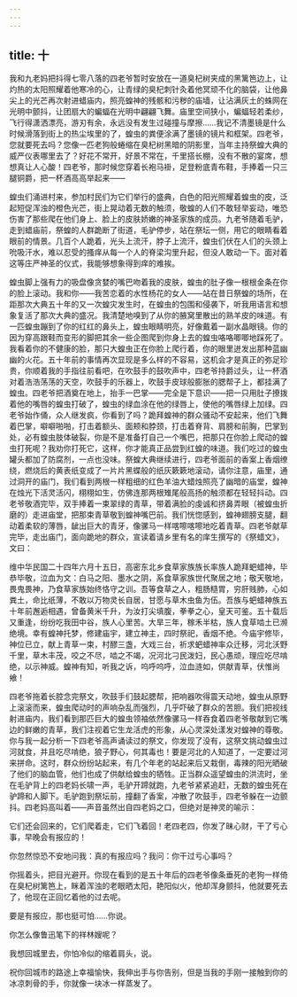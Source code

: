 ```yaml
---
---
---
```

title: 十
---




我和九老妈把抖得七零八落的四老爷暂时安放在一道臭杞树夹成的黑篱笆边上，让灼热的太阳照耀着他寒冷的心，让青绿的臭杞刺针灸着他冥顽不化的脑袋，让他鼻尖上的光芒再次射进蜡庙内，照亮蝗神的残骸和污秽的庙墙，让沾满灰土的蛛网在光明中颤抖，让团扇大的蝙蝠在光明中翩翩飞舞。庙里空间狭小，蝙蝠轻若柔纱，飞行得潇洒漂亮，游刃有余，永远没有发生过碰撞与摩擦……我记不清墨镜是什么时候滑落到街上的热尘埃里的了，蝗虫的粪便涂满了墨镜的镜片和框架。四老爷，您就要死去吗？您像一匹老狗般蜷缩在臭杞树黑暗的阴影里，当年主持祭蝗大典的威严仪表哪里去了？好花不常开，好景不常在，千里搭长棚，没有不散的宴席，想想真让人心酸！四老爷，那时候您穿着长袍马褂，足登粉底青布鞋，手捧着一只三腿铜爵，把一杯酒高高举起来——

蝗虫们涌进村来，参加村民们为它们举行的盛典，白色的阳光照耀着蝗虫的皮，泛起短促浑浊的橙色光芒，街上晃动着无数的触须，敬蝗的人们不敢轻举妄动，唯恐伤害了那些爬在他们身上、脸上的皮肤娇嫩的神圣家族的成员。九老爷随着毛驴，走到蜡庙前，祭蝗的人群跪断了街道，毛驴停步，站在祭坛一侧，用它的眼睛看着眼前的情景。几百个人跪着，光头上流汗，脖子上流汗，蝗虫们伏在人们的头颈上吮吸汗水，难以忍受的搔痒从每一个人的脊梁沟里升起，但没人敢动一下。面对着这等庄严神圣的仪式，我能够想象得到痒的难挨。

蝗虫脚上强有力的吸盘像贪婪的嘴巴吻着我的皮肤，蝗虫的肚子像一根根金条在你的脸上滚动。我和你——我苦恋着的水性杨花的女人——站在昔日祭蝗的场所，在距那次大典五十年的又一次蝗灾发生时，在蝗虫的包围和侵袭下，听我用语言和想象复活了那次大典的盛况。我清楚地嗅到了从你的腋窝里散出的熟羊皮的味道。有一匹蝗虫蹦到了你的红红的鼻头上，蝗虫眼睛明亮，好像戴着一副水晶眼镜。你的因为穿高跟鞋而变形的脚把其余一些企图爬到你身上去的蝗虫咯咯唧唧地踩死了。我看着你的不健康的脸，那只大蝗虫正在你脸上爬行着，你的眼里迸发出那种蓝幽幽的火花。五十年前的事情再次显现是多么样的不容易，这机会才是真正的弥足珍贵，你顺着我的手指往前看吧，在吹鼓手的鼓吹声中，四老爷持爵过头，让一杯酒对着浩浩荡荡的天空，吹鼓手的乐器上，吹鼓手皮球般膨胀的腮帮子上，都挂满了蝗虫。四老爷把酒奠在地上，抬手一巴掌——完全是下意识——把一只用肚子撩拨着他的嘴唇的蝗虫打破了，蝗虫的绿血涂在他的绿唇上，使他的嘴唇绿上加绿。四老爷始作俑，众人继发疯，你看到了吗？跪拜蝗神的群众骚动不安起来，他们飞舞着巴掌，噼噼啪啪，打击着额头、面颊和脖颈，打击着脊背、肩膀和前胸，巴掌到处，必有蝗虫肢体破裂，你是不是准备打自己一个嘴巴，把那只在你脸上爬动的蝗虫打死呢？我劝你打死它，这样，你才能真正品尝到红蝗的味道。我们吃过的蝗虫罐头都加了防腐剂，一点也没味。祭蝗大典继续进行，四老爷面前的香案上香烟缭绕，燃烧后的黄表纸变成了一片片黑蝶般的纸灰簌簌地滚动，请你注意，庙里，通过洞开的庙门，我们看到两根一样粗细的红色羊油大蜡烛照亮了幽暗的庙堂，蝗神在烛光下活灵活闪，栩栩如生，仿佛连那两根雉尾般高扬的触须都在轻轻抖动。四老爷敬酒完毕，双手捧着一束翠绿的青草，带着满脸的虔诚和挤鼻弄眼（被蝗虫折磨的）走进庙堂，把那束青草敬到蝗神嘴巴前。我们恍惚感到，蝗神翅膀支腿，翻动着柔软的薄唇，龇出巨大的青牙，像骡马一样喀嚓喀嚓地吃着青草。四老爷献草完毕，走出庙门，面向跪地的群众，宣读着请乡里有名的庠生撰写的《祭蜡文》，文曰：

维中华民国二十四年六月十五日，高密东北乡食草家族族长率族人跪拜蚆蜡神，毕恭毕敬，泣血为文：白马之阳、墨水之阴，系食草家族世代聚居之地；敬天敬地，畏鬼畏神，乃食草家族始终恪守之训。吾等食草之人，粗肠糙胃，穷肝贱肺，心如粪土，命比纸薄，不敢以万物灵长自居，甘愿与草木虫鱼为伍。吾族与蚆蜡神族五十年前邂逅相遇，曾备黄米千升，为汝打尖填腹，拳拳之心，皇天可鉴。五十载后又重逢，纷纷吃我田中谷，族人心里苦。大旱三年，稼禾半枯，族人食草啮土已濒绝境。幸有蝗神托梦，修建庙宇，建立神主，四时祭祀，香烟不绝。今庙宇修毕，神位已立，献上青草一束，村醪三盏，大戏三台，祈求蚆蜡神率众迁移，河北沃野千里，草木丰茂，咬之不尽，啮之不竭，况河北刁民泼妇，民心愚顽，理应吃尽啃绝，以示神威。蝗神有知，听我之诉，呜呼呜呼，泣血涟如，供献青草，伏惟尚飨！

四老爷拖着长腔念完祭文，吹鼓手们鼓起腮帮，把响器吹得震天动地，蝗虫从原野上滚滚而来，蝗虫爬动时的声响杂乱而强烈，几乎吓破了群众的苦胆。我们把视线射进庙内，我们看到那匹巨大的蝗虫领袖依然像骡马一样吞食着四老爷敬献到它嘴边的鲜嫩的青草，我们注视着它生龙活虎的形象，从心灵深处漾发对蝗神的尊敬。你与我一起分析一下四老爷高声诵读过的祭文，你发现了没有，这祭文挑动蝗虫过河就食，并且吃尽啃绝，狼子野心，何其毒也！要是河北的人知道了，一定要过河来拼命。这时，群众纷纷站起来，有几个年老的站起来后又栽倒，毒辣的阳光晒破了他们的脑血管，他们也成了供献给蝗虫的牺牲。正当群众遥望蝗虫的洪流时，坐在毛驴背上的四老妈长啸一声，毛驴开蹄就跑，九老爷紧紧追赶，无数的蝗虫死在驴蹄和人脚下。毛驴跑到祭坛前，撞翻了香案，冲散了吹鼓手，四老爷躲在一边颤抖。四老妈高叫着——声音虽然出自四老妈之口，但绝对是神灵的喻示：

它们还会回来的，它们爬着走，它们飞着回！老四老四，你发了昧心财，干了亏心事，早晚会有报应的！

你忽然惊恐不安地问我：真的有报应吗？我问：你干过亏心事吗？

你摇着头，把目光避开。你现在看到的是五十年后的四老爷像条垂死的老狗一样倚在臭杞树篱笆上，眯着浑浊的老眼晒太阳，艳阳似火，他却浑身颤抖，他就要死去了，他现在正回忆着他的过去呢。

要是有报应，那也挺可怕……你说。

你怎么像鲁迅笔下的祥林嫂呢？

我想回城里去，你怕冷似的缩着肩头，说。

祝你回城市的路途上幸福愉快，我伸出手与你告别，但是当我的手刚一接触到你的冰凉刺骨的手，你就像一块冰一样蒸发了。